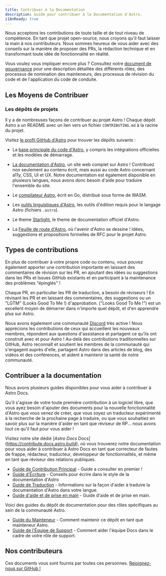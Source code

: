 ```yaml
---
title: Contribuer à la Documentation
description: Guide pour contribuer à la Documentation d'Astro.
i18nReady: true
---
```


Nous acceptons les contributions de toute taille et de tout niveau de compétence. En tant que projet open-source, nous croyons qu'il faut laisser la main à nos contributeurs. Nous sommes heureux de vous aider avec des conseils sur la manière de proposer des PRs, la rédaction technique et en transformant toute idée de fonctionnalité en réalité. 

Vous voulez vous impliquer encore plus ? Consultez notre [document de gouvernance](https://github.com/withastro/.github/blob/main/GOVERNANCE.md) pour une description détaillée des différents rôles, des processus de nomination des mainteneurs, des processus de révision du code et de l'application du code de conduite.

## Les Moyens de Contribuer

### Les dépôts de projets

Il y a de nombreuses façons de contribuer au projet Astro ! Chaque dépôt Astro a un README avec un lien vers un fichier `CONTRIBUTING.md` à la racine du projet.

Visitez [le profil GitHub d'Astro](https://github.com/withastro) pour trouver les dépôts suivants :

- La [base principale du code d'Astro](https://github.com/withastro/astro), y compris les intégrations officielles et les modèles de démarrage.

- [La documentation d'Astro](https://github.com/withastro/docs), un site web complet sur Astro ! Contribuez non seulement au contenu écrit, mais aussi au code Astro concernant a11y, CSS, UI et UX. Notre documentation est également disponible en plusieurs langues, nous avons donc besoin d'aide pour traduire l'ensemble du site.

- Le [compilateur Astro](https://github.com/withastro/compiler), écrit en Go, distribué sous forme de WASM.

- Les [outils linguistiques d'Astro](https://github.com/withastro/language-tools), les outils d'édition requis pour le langage Astro (fichiers `.astro`).

- Le theme [Starlight](https://github.com/withastro/starlight), le theme de documentation officiel d'Astro.

- La [Feuille de route d'Astro](https://github.com/withastro/roadmap), où l'avenir d'Astro se dessine ! Idées, suggestions et propositions formelles de RFC pour le projet Astro.

## Types de contributions

En plus de contribuer à votre propre code ou contenu, vous pouvez également apporter une contribution importante en laissant des commentaires de révision sur les PR, en ajoutant des idées ou suggestions dans les PRs et Issues GitHub existants et en participant à la maintenance des problèmes "épinglés" ! 

Chaque PR, en particulier les PR de traduction, a besoin de réviseurs ! En révisant les PR et en laissant des commentaires, des suggestions ou un "LGTM" (Looks Good To Me !) d'approbation. ("Looks Good To Me !") est un excellent moyen de démarrer dans n'importe quel dépôt, et d'en apprendre plus sur Astro.

Nous avons également une communauté [Discord](https://astro.build/chat) très active ! Nous apprécions les contributions de ceux qui accueillent les nouveaux membres, répondent aux questions d'assistance et partagent ce qu'ils ont construit avec et pour Astro ! Au-delà des contributions traditionnelles sur GitHub, Astro reconnaît et soutient les membres de la communauté qui s'engagent auprès d'elle, partagent Astro dans des articles de blog, des vidéos et des conférences, et aident à maintenir la santé de notre communauté.

## Contribuer a la documentation

Nous avons plusieurs guides disponibles pour vous aider à contribuer à Astro Docs.

Qu'il s'agisse de votre toute première contribution à un logiciel libre, que vous ayez besoin d'ajouter des documents pour la nouvelle fonctionnalité d'Astro que vous venez de créer, que vous soyez un traducteur expérimenté à la recherche de la prochaine page à traduire, ou que vous souhaitiez en savoir plus sur la manière d'aider en tant que réviseur de RP... nous avons tout ce qu'il faut pour vous aider ! 

Visitez notre site dédié [*Astro Docs* Docs] (https://contribute.docs.astro.build), où vous trouverez notre documentation pour vous aider à contribuer à Astro Docs en tant que correcteur de fautes de frappe, rédacteur, traducteur, développeur de fonctionnalités, et même en tant que réviseur des relations publiques.

- [Guide de Contribution Principal](https://github.com/withastro/docs/blob/main/CONTRIBUTING.md) - Guide a consulter en premier !
- [Guide d'Écriture](https://github.com/withastro/docs/blob/main/contributor-guides/writing-and-style-guide.md) - Conseils pour écrire dans le style de la documentation d'Astro
- [Guide de Traduction](https://github.com/withastro/docs/blob/main/contributor-guides/translating-astro-docs.md) - Informations sur la façon d'aider à traduire la documentation d'Astro dans votre langue.
- [Guide d'aide et de prise en main](https://github.com/withastro/docs/blob/main/contributor-guides/submitting-a-recipe.md) - Guide d'aide et de prise en main.

Voici des guides du dépôt de documentation pour des rôles spécifiques au sein de la communauté Astro.
- [Guide du Mainteneur](https://github.com/withastro/docs/blob/main/contributor-guides/astro-maintainers-guide-to-docs.md) - Comment maintenir ce dépôt en tant que mainteneur Astro.
- [Guide de l'Équipe de Support](https://github.com/withastro/docs/blob/main/contributor-guides/support-squad-guide-to-docs.md) - Comment aider l'équipe Docs dans le cadre de votre rôle de support.

## Nos contributeurs

Ces documents vous sont fournis par toutes ces personnes. [Rejoignez-nous sur GitHub !](https://github.com/withastro/docs)

<ContributorList githubRepo="withastro/docs" />
